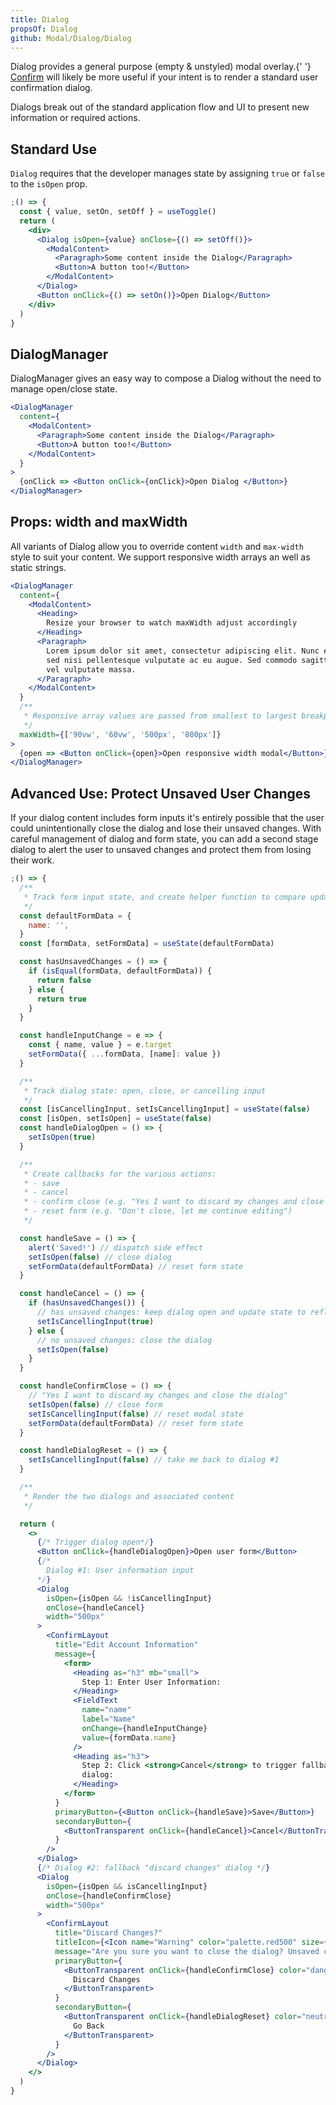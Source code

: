 ```yaml
---
title: Dialog
propsOf: Dialog
github: Modal/Dialog/Dialog
---
```



<Banner intent="warning">
  Dialog provides a general purpose (empty & unstyled) modal overlay.{' '}
  <a href="/components/modals/confirm">Confirm</a> will likely be more useful if
  your intent is to render a standard user confirmation dialog.
</Banner>

Dialogs break out of the standard application flow and UI to present new information or required actions.

## Standard Use

`Dialog` requires that the developer manages state by assigning `true` or `false` to the `isOpen` prop.

```jsx
;() => {
  const { value, setOn, setOff } = useToggle()
  return (
    <div>
      <Dialog isOpen={value} onClose={() => setOff()}>
        <ModalContent>
          <Paragraph>Some content inside the Dialog</Paragraph>
          <Button>A button too!</Button>
        </ModalContent>
      </Dialog>
      <Button onClick={() => setOn()}>Open Dialog</Button>
    </div>
  )
}
```

## DialogManager

DialogManager gives an easy way to compose a Dialog without the need to manage open/close state.

```jsx
<DialogManager
  content={
    <ModalContent>
      <Paragraph>Some content inside the Dialog</Paragraph>
      <Button>A button too!</Button>
    </ModalContent>
  }
>
  {onClick => <Button onClick={onClick}>Open Dialog </Button>}
</DialogManager>
```

## Props: width and maxWidth

All variants of Dialog allow you to override content `width` and `max-width` style to suit your content. We support responsive width arrays an well as static strings.

```jsx
<DialogManager
  content={
    <ModalContent>
      <Heading>
        Resize your browser to watch maxWidth adjust accordingly
      </Heading>
      <Paragraph>
        Lorem ipsum dolor sit amet, consectetur adipiscing elit. Nunc et eros
        sed nisi pellentesque vulputate ac eu augue. Sed commodo sagittis neque,
        vel vulputate massa.
      </Paragraph>
    </ModalContent>
  }
  /**
   * Responsive array values are passed from smallest to largest breakpoints:
   */
  maxWidth={['90vw', '60vw', '500px', '800px']}
>
  {open => <Button onClick={open}>Open responsive width modal</Button>}
</DialogManager>
```

## Advanced Use: Protect Unsaved User Changes

If your dialog content includes form inputs it's entirely possible that the user could unintentionally close the dialog and lose their unsaved changes. With careful management of dialog and form state, you can add a second stage dialog to alert the user to unsaved changes and protect them from losing their work.

```jsx
;() => {
  /**
   * Track form input state, and create helper function to compare updated state to default state
   */
  const defaultFormData = {
    name: '',
  }
  const [formData, setFormData] = useState(defaultFormData)

  const hasUnsavedChanges = () => {
    if (isEqual(formData, defaultFormData)) {
      return false
    } else {
      return true
    }
  }

  const handleInputChange = e => {
    const { name, value } = e.target
    setFormData({ ...formData, [name]: value })
  }

  /**
   * Track dialog state: open, close, or cancelling input
   */
  const [isCancellingInput, setIsCancellingInput] = useState(false)
  const [isOpen, setIsOpen] = useState(false)
  const handleDialogOpen = () => {
    setIsOpen(true)
  }

  /**
   * Create callbacks for the various actions:
   * - save
   * - cancel
   * - confirm close (e.g. "Yes I want to discard my changes and close the dialog")
   * - reset form (e.g. "Don't close, let me continue editing")
   */

  const handleSave = () => {
    alert('Saved!') // dispatch side effect
    setIsOpen(false) // close dialog
    setFormData(defaultFormData) // reset form state
  }

  const handleCancel = () => {
    if (hasUnsavedChanges()) {
      // has unsaved changes: keep dialog open and update state to reflect attempt at closing the form
      setIsCancellingInput(true)
    } else {
      // no unsaved changes: close the dialog
      setIsOpen(false)
    }
  }

  const handleConfirmClose = () => {
    // "Yes I want to discard my changes and close the dialog"
    setIsOpen(false) // close form
    setIsCancellingInput(false) // reset modal state
    setFormData(defaultFormData) // reset form state
  }

  const handleDialogReset = () => {
    setIsCancellingInput(false) // take me back to dialog #1
  }

  /**
   * Render the two dialogs and associated content
   */

  return (
    <>
      {/* Trigger dialog open*/}
      <Button onClick={handleDialogOpen}>Open user form</Button>
      {/*
        Dialog #1: User information input
      */}
      <Dialog
        isOpen={isOpen && !isCancellingInput}
        onClose={handleCancel}
        width="500px"
      >
        <ConfirmLayout
          title="Edit Account Information"
          message={
            <form>
              <Heading as="h3" mb="small">
                Step 1: Enter User Information:
              </Heading>
              <FieldText
                name="name"
                label="Name"
                onChange={handleInputChange}
                value={formData.name}
              />
              <Heading as="h3">
                Step 2: Click <strong>Cancel</strong> to trigger fallback
                dialog:
              </Heading>
            </form>
          }
          primaryButton={<Button onClick={handleSave}>Save</Button>}
          secondaryButton={
            <ButtonTransparent onClick={handleCancel}>Cancel</ButtonTransparent>
          }
        />
      </Dialog>
      {/* Dialog #2: fallback "discard changes" dialog */}
      <Dialog
        isOpen={isOpen && isCancellingInput}
        onClose={handleConfirmClose}
        width="500px"
      >
        <ConfirmLayout
          title="Discard Changes?"
          titleIcon={<Icon name="Warning" color="palette.red500" size={22} />}
          message="Are you sure you want to close the dialog? Unsaved changes will be lost."
          primaryButton={
            <ButtonTransparent onClick={handleConfirmClose} color="danger">
              Discard Changes
            </ButtonTransparent>
          }
          secondaryButton={
            <ButtonTransparent onClick={handleDialogReset} color="neutral">
              Go Back
            </ButtonTransparent>
          }
        />
      </Dialog>
    </>
  )
}
```
